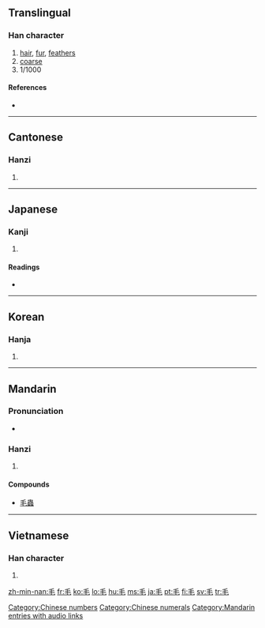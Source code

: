 ==Translingual==
{{stroke order|type=animate}}

===Han character===
{{Han char|rn=82|rad=毛|as=00|sn=4|four=2071<sub>4</sub>|canj=竹手山 (HQU)}}

# [[hair]], [[fur]], [[feather]]s
# [[coarse]]
# 1/1000

====References====
* {{Han ref|kx=0591.220|dkj=16772|dj=0983.260|hdz=31994.010|uh=6BDB|ud=27611|bh=A4F2|bd=42226}}

[[Category:Chinese numbers]]
[[Category:Chinese numerals]]
----

==Cantonese==

===Hanzi===
{{yue-hanzi|jyut=|y=mou4}}

# {{defn|Cantonese|sort=毛00}}

----

==Japanese==

===Kanji===
{{ja-kanji|grade=2|rs=毛00}}

# {{defn|Japanese}}

====Readings====
* {{ja-readings|on=[[もう]] (mō), [[ぼう]] (bō)|kun=[[け]] (ke)}}

----

==Korean==

===Hanja===
{{ko-hanja|hangeul=모|eumhun=털|rv=mo|mr=mo|y=mo}}

# {{defn|Korean|sort=毛00}}

----

==Mandarin==

===Pronunciation===
*{{audio|zh-máo.ogg|audio}}

===Hanzi===
{{cmn-hanzi|pin=[[máo]] ([[mao2]])|wg=mao<sup>2</sup>}}

# {{defn|Mandarin|sort=毛00}}

====Compounds====
* [[毛蟲]]

[[Category:Mandarin entries with audio links]]

----

==Vietnamese==

===Han character===
{{vi-hantu|[[mao]], [[mau]], [[mào]]|rs=毛00}}

# {{defn|Vietnamese|sort=毛00}}

[[zh-min-nan:毛]]
[[fr:毛]]
[[ko:毛]]
[[lo:毛]]
[[hu:毛]]
[[ms:毛]]
[[ja:毛]]
[[pt:毛]]
[[fi:毛]]
[[sv:毛]]
[[tr:毛]]